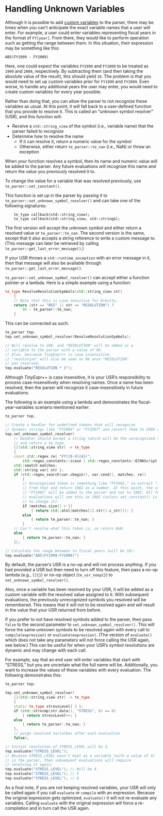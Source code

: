 # Handling Unknown Variables {#sec-usr}

Although it is possible to add [custom variables](#custom-variables) to the parser, there may be times when you can't
anticipate the exact variable\index{variables!unknown|see{unknown symbols}} names that a user will enter. For example, a user could enter
variables representing fiscal years in the format of `FY[year]`. From there, they would like to perform operation
such as getting the range between them. In this situation, their expression may be something like this:

```
ABS(FY1999 - FY2009)
```

Here, one could expect the variables `FY1999` and `FY2009` to be treated as `1999` and `2009`, respectively.
By subtracting them (and then taking the absolute value of the result), this should yield `10`. The problem
is that you would need to set up custom variables prior for `FY1999` and `FY2009`.
Even worse, to handle any additional years the user may enter, you would need to create custom
variables for every year possible.

Rather than doing that, you can allow the parser to not recognize these variables as usual.
At this point, it will fall back to a user-defined function that you provide to resolve it.
This is called an "unknown symbol resolver" (USR)\index{unknown symbols!resolving}, and this function will:

- Receive a `std::string_view` of the symbol (i.e., variable name) that the parser failed to recognize
- Determine how to resolve the name
  - If it can resolve it, return a numeric value for the symbol
  - Otherwise, either return `te_parser::te_nan` (i.e., NaN) or throw an exception
  
When your function resolves a symbol, then its name and numeric value will be added to the parser.
Any future evaluations will recognize this name and return the value you previously resolved it to.

::: {.tipsection data-latex=""}
To change the value for a variable that was resolved previously, use `te_parser::set_constant()`.
:::

This function is set up in the parser by passing it to `te_parser::set_unknown_symbol_resolver()` and can
take one of the following signatures:

::: {.minipage data-latex="{\textwidth}"}
```
    te_type callback(std::string_view);
    te_type callback(std::string_view, std::string&);
```
:::

The first version will accept the unknown symbol and either return a resolved value or `te_parser::te_nan`.
The second version is the same, except that it also accepts a string reference to write a custom message
to. (This message can later be retrieved by calling `te_parser::get_last_error_message()`.)

::: {.notesection data-latex=""}
If your USR throws a `std::runtime_exception` with an error message in it, then that message
will also be available through `te_parser::get_last_error_message()`.
:::

::: {.minipage data-latex="{\textwidth}"}
`te_parser::set_unknown_symbol_resolver()` can accept either a function pointer or a lambda. 
Here is a simple example using a function:

```.cpp
te_type ResolveResolutionSymbols(std::string_view str)
    {
    // Note that this is case sensitive for brevity.
    return (str == "RES" || str == "RESOLUTION") ?
        96 : te_parser::te_nan;
    }
```
:::

::: {.minipage data-latex="{\textwidth}"}
This can be connected as such:

```.cpp
te_parser tep;
tep.set_unknown_symbol_resolver(ResolveResolutionSymbols);

// Will resolve to 288, and "RESOLUTION" will be added as a
// variable to the parser with a value of 96.
// Also, beccause TinyExpr++ is case insensitive,
// "resolution" will also be seen as 96 once "RESOLUTION"
// was resolved.
tep.evaluate("RESOLUTION * 3");
```
:::

::: {.warningsection data-latex=""}
Although *TinyExpr++* is case insensitive, it is your USR's responsibility to process
case-insensitively when resolving names. Once a name has been resolved, then the parser
will recognize it case-insensitively in future evaluations.
:::

::: {.minipage data-latex="{\textwidth}"}
The following is an example using a lambda and demonstrates
the fiscal-year-variables scenario mentioned earlier:

```.cpp
te_parser tep;

// Create a handler for undefined tokens that will recognize
// dynamic strings like "FY2004" or "FY1997" and convert them to 2004 and 1997.
tep.set_unknown_symbol_resolver(
    // Handler should except a string (which will be the unrecognized token)
    // and return a te_type.
    [](std::string_view str) -> te_type
    {
    const std::regex re{ "FY([0-9]{4})",
        std::regex_constants::icase | std::regex_constants::ECMAScript };
    std::smatch matches;
    std::string var{ str };
    if (std::regex_search(var.cbegin(), var.cend(), matches, re))
        {
        // Unrecognized token is something like "FY1982," so extract "1982"
        // from that and return 1982 as a number. At this point, the variable
        // "FY1982" will be added to the parser and set to 1982. All future
        // evaluations will see this as 1982 (unless set_constant() is called
        // to change it).
        if (matches.size() > 1)
            { return std::atol(matches[1].str().c_str()); }
        else
            { return te_parser::te_nan; }
        }
    // Can't resolve what this token is, so return NaN.
    else
        { return te_parser::te_nan; }
    });

// Calculate the range between to fiscal years (will be 10):  
tep.evaluate("ABS(FY1999-FY2009)")
```
:::

By default, the parser's USR is a no-op and will not process anything. If you had provided a USR but then
need to turn off this feature, then pass a no-op lambda (e.g., `[]{}`) or no-op object (`te_usr_noop{}`) to `set_unknown_symbol_resolver()`.

Also, once a variable has been resolved by your USR, it will be added as a custom variable with the resolved value assigned to it.
With subsequent evaluations, the previously unrecognized symbols you resolved will be remembered.
This means that it will not to be resolved again and will result in the value that your USR returned from before.

If you prefer to not have resolved symbols added to the parser, then pass `false` to the second parameter to `set_unknown_symbol_resolver()`.
This will force the same unknown symbols to be resolved again with every call to `compile(expression)` or `evaluate(expression)`.
(The version of `evaluate()` which does not take any parameters will not force calling the USR again, see below.)
This can be useful for when your USR's symbol resolutions are dynamic and may change with each call.

::: {.minipage data-latex="{\textwidth}"}
For example, say that an end user will enter variables that start with "STRESS," but you are uncertain what the full name will be.
Additionally, you want to increase the values of these variables with every evaluation. The following demonstrates this:

```.cpp
te_parser tep;

tep.set_unknown_symbol_resolver(
    [](std::string_view str) -> te_type
    {
    static te_type stressLevel{ 3 };
    if (std::strncmp(str.data(), "STRESS", 6) == 0)
        { return stressLevel++; }
    else
        { return te_parser::te_nan; }
    },
    // purge resolved varialbes after each evaluation
    false);

// Initial resolution of STRESS_LEVEL will be 3.
tep.evaluate("STRESS_LEVEL");
// Because STRESS_LEVEL wasn't kept as a variable (with a value of 3)
// in the parser, then subsequent evaluations will require
// resolving it again:
tep.evaluate("STRESS_LEVEL"); // Will be 4.
tep.evaluate("STRESS_LEVEL"); // 5
tep.evaluate("STRESS_LEVEL"); // 6
```
:::

As a final note, if you are not keeping resolved variables, your USR will only be called again if you call `evaluate` or `compile` with an expression.
Because the original expression gets optimized, `evaluate()` it will not re-evaluate any variables. Calling `evaluate` with the original expression
will force a re-compilation and in turn call the USR again.
